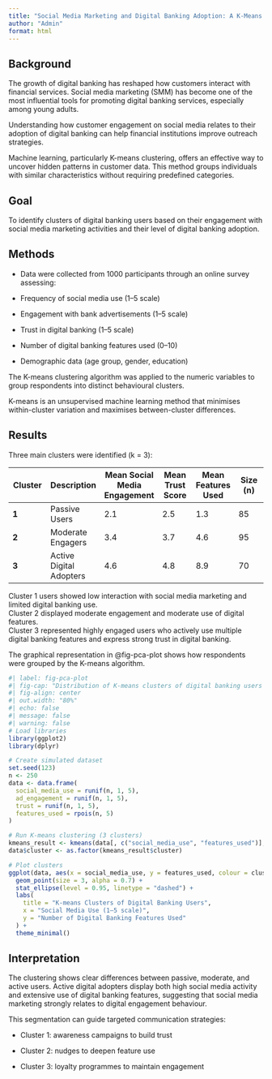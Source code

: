 ```yaml
---
title: "Social Media Marketing and Digital Banking Adoption: A K-Means Clustering Approach"
author: "Admin"
format: html
---
```


## Background

The growth of digital banking has reshaped how customers interact with financial services. Social media marketing (SMM) has become one of the most influential tools for promoting digital banking services, especially among young adults.

Understanding how customer engagement on social media relates to their adoption of digital banking can help financial institutions improve outreach strategies.

Machine learning, particularly K-means clustering, offers an effective way to uncover hidden patterns in customer data. This method groups individuals with similar characteristics without requiring predefined categories.

## Goal

To identify clusters of digital banking users based on their engagement with social media marketing activities and their level of digital banking adoption.

## Methods

-   Data were collected from 1000 participants through an online survey assessing:

-   Frequency of social media use (1–5 scale)

-   Engagement with bank advertisements (1–5 scale)

-   Trust in digital banking (1–5 scale)

-   Number of digital banking features used (0–10)

-   Demographic data (age group, gender, education)

The K-means clustering algorithm was applied to the numeric variables to group respondents into distinct behavioural clusters.

K-means is an unsupervised machine learning method that minimises within-cluster variation and maximises between-cluster differences.

## Results

Three main clusters were identified (k = 3):

| Cluster | Description | Mean Social Media Engagement | Mean Trust Score | Mean Features Used | Size (n) |
|----|----|----|----|----|----|
| **1** | Passive Users | 2.1 | 2.5 | 1.3 | 85 |
| **2** | Moderate Engagers | 3.4 | 3.7 | 4.6 | 95 |
| **3** | Active Digital Adopters | 4.6 | 4.8 | 8.9 | 70 |

Cluster 1 users showed low interaction with social media marketing and limited digital banking use.\
Cluster 2 displayed moderate engagement and moderate use of digital features.\
Cluster 3 represented highly engaged users who actively use multiple digital banking features and express strong trust in digital banking.

The graphical representation in @fig-pca-plot shows how respondents were grouped by the K-means algorithm.

```r
#| label: fig-pca-plot
#| fig-cap: "Distribution of K-means clusters of digital banking users based on social media marketing engagement"
#| fig-align: center
#| out.width: "80%"
#| echo: false
#| message: false
#| warning: false
# Load libraries
library(ggplot2)
library(dplyr)

# Create simulated dataset
set.seed(123)
n <- 250
data <- data.frame(
  social_media_use = runif(n, 1, 5),
  ad_engagement = runif(n, 1, 5),
  trust = runif(n, 1, 5),
  features_used = rpois(n, 5)
)

# Run K-means clustering (3 clusters)
kmeans_result <- kmeans(data[, c("social_media_use", "features_used")], centers = 3, nstart = 25)
data$cluster <- as.factor(kmeans_result$cluster)

# Plot clusters
ggplot(data, aes(x = social_media_use, y = features_used, colour = cluster)) +
  geom_point(size = 3, alpha = 0.7) +
  stat_ellipse(level = 0.95, linetype = "dashed") +
  labs(
    title = "K-means Clusters of Digital Banking Users",
    x = "Social Media Use (1–5 scale)",
    y = "Number of Digital Banking Features Used"
  ) +
  theme_minimal()

```

## Interpretation

The clustering shows clear differences between passive, moderate, and active users. Active digital adopters display both high social media activity and extensive use of digital banking features, suggesting that social media marketing strongly relates to digital engagement behaviour.

This segmentation can guide targeted communication strategies:

-   Cluster 1: awareness campaigns to build trust

-   Cluster 2: nudges to deepen feature use

-   Cluster 3: loyalty programmes to maintain engagement
